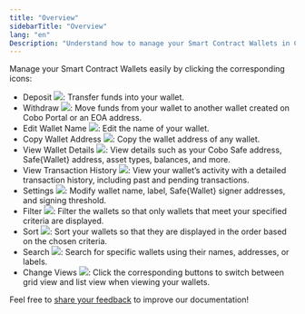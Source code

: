 ```yaml
---
title: "Overview"
sidebarTitle: "Overview"
lang: "en"
Description: "Understand how to manage your Smart Contract Wallets in Cobo Portal, ensuring effective asset oversight."
---
```


Manage your Smart Contract Wallets easily by clicking the corresponding icons:

- Deposit <img src="/en/images/smart-contract-wallet/button_deposit.svg" className="icon"></img>: Transfer funds into your wallet.
- Withdraw <img src="/en/images/smart-contract-wallet/button_withdraw.svg" className="icon"></img>: Move funds from your wallet to another wallet created on Cobo Portal or an EOA address.
- Edit Wallet Name <img src="/en/images/smart-contract-wallet/button_edit.svg" className="icon"></img>: Edit the name of your wallet.
- Copy Wallet Address <img src="/en/images/smart-contract-wallet/button_copy.svg" className="icon"></img>: Copy the wallet address of any wallet.
- View Wallet Details <img src="/en/images/smart-contract-wallet/button_view.svg" className="icon"></img>: View details such as your Cobo Safe address, Safe&#123;Wallet&#125; address, asset types, balances, and more.
- View Transaction History <img src="/en/images/smart-contract-wallet/button_view tx.svg" className="icon"></img>: View your wallet’s activity with a detailed transaction history, including past and pending transactions.
- Settings <img src="/en/images/smart-contract-wallet/button_settings.svg" className="icon"></img>: Modify wallet name, label, Safe&#123;Wallet&#125; signer addresses, and signing threshold.
- Filter <img src="/en/images/smart-contract-wallet/button_filter.svg" className="icon"></img>: Filter the wallets so that only wallets that meet your specified criteria are displayed.
- Sort <img src="/en/images/smart-contract-wallet/button_sort.svg" className="icon"></img>: Sort your wallets so that they are displayed in the order based on the chosen criteria.
- Search <img src="/en/images/smart-contract-wallet/button_search.svg" className="icon"></img>: Search for specific wallets using their names, addresses, or labels.
- Change Views <img src="/en/images/smart-contract-wallet/button_grid.svg" className="icon"></img>: Click the corresponding buttons to switch between grid view and list view when viewing your wallets.

<Tip>Feel free to [share your feedback](https://forms.zohopublic.com/cobo/form/DocumentFeedbackForm/formperma/QvLOhxJv1_JMsJ-1dleZ8Itb_7rzN-LtgvsDdxosoVI?referrername=manuals) to improve our documentation!</Tip>